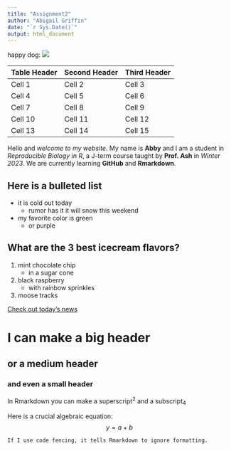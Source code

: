 ```yaml
---
title: "Assignment2"
author: "Abigail Griffin"
date: "`r Sys.Date()`"
output: html_document
---
```

happy dog: ![](images/happydog.jpeg)

Table Header  | Second Header  | Third Header  
------------- | -------------  |-------------
    Cell 1    |     Cell 2     | Cell 3 
    Cell 4    |     Cell 5     | Cell 6
    Cell 7    |     Cell 8     | Cell 9
    Cell 10   |     Cell 11    | Cell 12
    Cell 13   |     Cell 14    | Cell 15
    
Hello and *welcome to my website*. My name is **Abby** and I am a student in *Reproducible Biology in R*, a J-term course taught by **Prof. Ash** in *Winter 2023*. We are currently learning  **GitHub** and **Rmarkdown**.

## Here is a bulleted list
* it is cold out today  
    + rumor has it it will snow this weekend  
* my favorite color is green  
    + or purple  


## What are the 3 best icecream flavors?
1. mint chocolate chip
    + in a sugar cone
2. black raspberry
    + with rainbow sprinkles
3. moose tracks


[Check out today's news](https://nytimes.com)

# I can make a big header
## or a medium header
### and even a small header

In Rmarkdown you can make a superscript^2^ and a subscript~4~  

Here is a crucial algebraic equation:   $$y = a + b$$

`If I use code fencing, it tells Rmarkdown to ignore formatting.`  